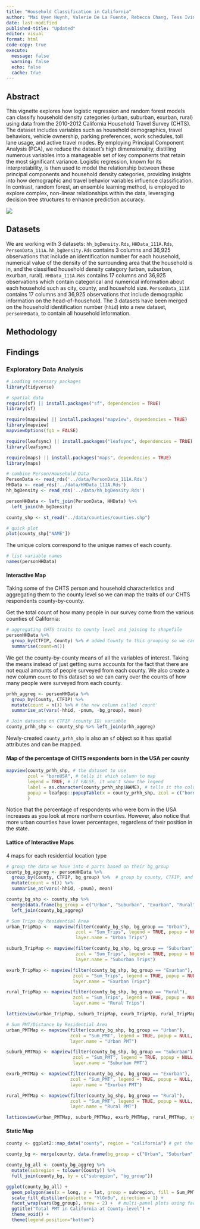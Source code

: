 ```yaml
---
title: "Household Classification in California"
author: "Mai Uyen Huynh, Valerie De La Fuente, Rebecca Chang, Tess Ivinjack, Shirley Wang"
date: last-modified
published-title: "Updated"
editor: visual
format: html
code-copy: true
execute:
  message: false
  warning: false
  echo: false
  cache: true
---
```


## Abstract

This vignette explores how logistic regression and random forest models can classify household density categories (urban, suburban, exurban, rural) using data from the 2010-2012 California Household Travel Survey (CHTS). The dataset includes variables such as household demographics, travel behaviors, vehicle ownership, parking preferences, work schedules, toll lane usage, and active travel modes. By employing Principal Component Analysis (PCA), we reduce the dataset's high dimensionality, distilling numerous variables into a manageable set of key components that retain the most significant variance. Logistic regression, known for its interpretability, is then used to model the relationship between these principal components and household density categories, providing insights into how demographic and travel behavior variables influence classification. In contrast, random forest, an ensemble learning method, is employed to explore complex, non-linear relationships within the data, leveraging decision tree structures to enhance prediction accuracy.

![](imgs/-1x-1.webp)

## Datasets

We are working with 3 datasets: `hh_bgDensity.Rds`, `HHData_111A.Rds`, `PersonData_111A`. `hh_bgDensity.Rds` contains 3 columns and 36,925 observations that include an identification number for each household, numerical value of the density of the surrounding area that the household is in, and the classified household density category (urban, suburban, exurban, rural). `HHData_111A.Rds` contains 17 columns and 36,925 observations which contain categorical and numerical information about each household such as city, county, and household size. `PersonData_111A` contains 17 columns and 36,925 observations that include demographic information on the head-of-household. The 3 datasets have been merged on the household identification number (`hhid`) into a new dataset, `personHHData`, to contain all household information.

## Methodology

## Findings

### Exploratory Data Analysis

```r
# Loading necessary packages
library(tidyverse)

# spatial data
require(sf) || install.packages("sf", dependencies = TRUE)
library(sf)

require(mapview) || install.packages("mapview", dependencies = TRUE)
library(mapview)
mapviewOptions(fgb = FALSE)

require(leafsync) || install.packages("leafsync", dependencies = TRUE)
library(leafsync)

require(maps) || install.packages("maps", dependencies = TRUE)
library(maps)
```

```r
# combine Person/Household Data
PersonData <- read_rds('../data/PersonData_111A.Rds')
HHData <- read_rds('../data/HHData_111A.Rds')
hh_bgDensity <- read_rds('../data/hh_bgDensity.Rds')

personHHData <- left_join(PersonData, HHData) %>%
  left_join(hh_bgDensity)

county_shp <- st_read("../data/counties/counties.shp")
```

```r
# quick plot
plot(county_shp["NAME"])  
```

The unique colors correspond to the unique names of each county.

```r
# list variable names
names(personHHData)
```

#### Interactive Map

Taking some of the CHTS person and household characteristics and aggregating them to the county level so we can map the traits of our CHTS respondents county-by-county.

Get the total count of how many people in our survey come from the various counties of California:

```r
# aggregating CHTS traits to county level and joining to shapefile
personHHData %>% 
  group_by(CTFIP, County) %>% # added County to this grouping so we can see the county names
  summarise(count=n())
```

We get the county-by-county means of all the variables of interest. Taking the means instead of just getting sums accounts for the fact that there are not equal amounts of people surveyed from each county. We also create a new column `count` to this dataset so we can carry over the counts of how many people were surveyed from each county.

```r
prhh_aggreg <- personHHData %>% 
  group_by(County, CTFIP) %>%
  mutate(count = n()) %>% # the new column called 'count'
  summarise_at(vars(-hhid, -pnum, -bg_group), mean)
```

```r
# Join datasets on CTFIP (county ID) variable
county_prhh_shp <- county_shp %>% left_join(prhh_aggreg)
```

Newly-created `county_prhh_shp` is also an `sf` object so it has spatial attributes and can be mapped.

#### Map of the percentage of CHTS respondents born in the USA per county

```r
mapview(county_prhh_shp, # the dataset to use 
        zcol = "bornUSA", # tells it which column to map
        legend = TRUE, # if FALSE, it won't show the legend 
        label = as.character(county_prhh_shp$NAME), # tells it the column whose value you want to appear when you hover over a shape with your mouse
        popup = leafpop::popupTable(x = county_prhh_shp, zcol = c("bornUSA", "count"))  # determines what is included in the popup window when you click on a shape
        )
```

Notice that the percentage of respondents who were born in the USA increases as you look at more northern counties. However, also notice that more urban counties have lower percentages, regardless of their position in the state.

#### Lattice of Interactive Maps

4 maps for each residential location type

```r
# group the data we have into 4 parts based on their bg_group
county_bg_aggreg <- personHHData %>% 
  group_by(County, CTFIP, bg_group) %>%  # group by county, CTFIP, and also bg_group
  mutate(count = n()) %>% 
  summarise_at(vars(-hhid, -pnum), mean)

county_bg_shp <- county_shp %>% 
  merge(data.frame(bg_group = c("Urban", "Suburban", "Exurban", "Rural"))) %>% 
  left_join(county_bg_aggreg)
```

```r
# Sum Trips by Residential Area
urban_TripMap <-  mapview(filter(county_bg_shp, bg_group == "Urban"),
                          zcol = "Sum_Trips", legend = TRUE, popup = NULL,
                          layer.name = "Urban Trips")

suburb_TripMap <- mapview(filter(county_bg_shp, bg_group == "Suburban"),
                          zcol = "Sum_Trips", legend = TRUE, popup = NULL,
                          layer.name = "Suburban Trips")

exurb_TripMap <- mapview(filter(county_bg_shp, bg_group == "Exurban"),
                         zcol = "Sum_Trips", legend = TRUE, popup = NULL,
                         layer.name = "Exurban Trips")

rural_TripMap <- mapview(filter(county_bg_shp, bg_group == "Rural"),
                         zcol = "Sum_Trips", legend = TRUE, popup = NULL,
                         layer.name = "Rural Trips")
```

```r
latticeview(urban_TripMap, suburb_TripMap, exurb_TripMap, rural_TripMap, sync = "all")
```

```r
# Sum PMT/Distance by Residential Area
urban_PMTMap <- mapview(filter(county_bg_shp, bg_group == "Urban"),
                        zcol = "Sum_PMT", legend = TRUE, popup = NULL,
                        layer.name = "Urban PMT")

suburb_PMTMap <- mapview(filter(county_bg_shp, bg_group == "Suburban"),
                         zcol = "Sum_PMT", legend = TRUE, popup = NULL,
                         layer.name = "Suburban PMT")

exurb_PMTMap <- mapview(filter(county_bg_shp, bg_group == "Exurban"),
                        zcol = "Sum_PMT", legend = TRUE, popup = NULL,
                        layer.name = "Exurban PMT")

rural_PMTMap <- mapview(filter(county_bg_shp, bg_group == "Rural"),
                        zcol = "Sum_PMT", legend = TRUE, popup = NULL,
                        layer.name = "Rural PMT")
```

```r
latticeview(urban_PMTMap, suburb_PMTMap, exurb_PMTMap, rural_PMTMap, sync = "all")
```

#### Static Map

```r
county <- ggplot2::map_data("county", region = "california") # get the CA county data

county_bg <- merge(county, data.frame(bg_group = c("Urban", "Suburban", "Exurban", "Rural")))

county_bg_all <- county_bg_aggreg %>% 
  mutate(subregion = tolower(County)) %>% 
  full_join(county_bg, by = c("subregion", "bg_group"))
```

```r
ggplot(county_bg_all) +
  geom_polygon(aes(x = long, y = lat, group = subregion, fill = Sum_PMT), colour = "white") +
  scale_fill_distiller(palette = "YlGnBu", direction = 1) +
  facet_wrap(vars(bg_group), nrow = 2) +  # multi-panel plots using facet_wrap(), plot in 2 rows
  ggtitle("Total PMT in California at County-level") + 
  theme_void() +
  theme(legend.position="bottom")
```
